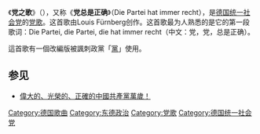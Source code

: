 {{unreferenced|time=2015-10-12T03:27:02+00:00}}
《'''党之歌'''》（{{lang-de|Lied der Partei}}），又称《'''党总是正确'''》（Die Partei hat immer recht），是[[德国统一社会党|德国统一社会党]]的[[党歌|党歌]]。这首歌由Louis Fürnberg创作。这首歌最为人熟悉的是它的第一段歌词：Die Partei, die Partei, die hat immer recht（中文：党，党，总是正确）。

這首歌有一個改編版被諷刺政黨「[[黨_(德國政黨)|黨]]」使用。

==参见==
* [[偉大的、光榮的、正確的中國共產黨萬歲！|偉大的、光榮的、正確的中國共產黨萬歲！]]

[[Category:德国歌曲|Category:德国歌曲]]
[[Category:东德政治|Category:东德政治]]
[[Category:党歌|Category:党歌]]
[[Category:德国统一社会党|Category:德国统一社会党]]